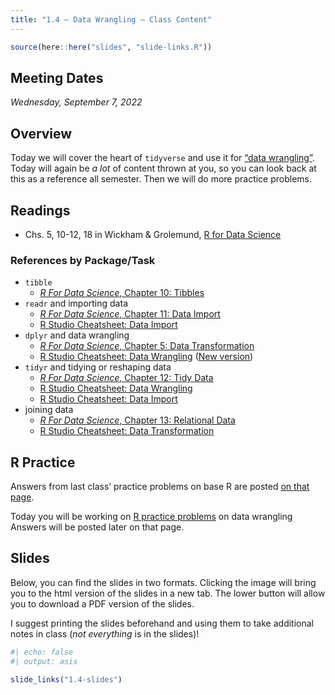 ```yaml
---
title: "1.4 — Data Wrangling — Class Content"
---
```


```r
source(here::here("slides", "slide-links.R"))
```

::: {.callout-note appearance="minimal"}
# Meeting Dates

*Wednesday, September 7, 2022*
:::

## <i class="fas fa-info-circle fa-lg"></i> Overview

Today we will cover the heart of `tidyverse` and use it for ["data wrangling"](https://en.wikipedia.org/wiki/Data_wrangling). Today will again be *a lot* of content thrown at you, so you can look back at this as a reference all semester. Then we will do more practice problems.

## <i class="fas fa-book-reader fa-lg"></i> Readings

- <i class="fas fa-external-link-square-alt"></i> Chs. 5, 10-12, 18 in Wickham & Grolemund, [R for Data Science](http://r4ds.had.co.nz/)

### References by Package/Task

- `tibble`
  - [*R For Data Science*, Chapter 10: Tibbles](https://r4ds.had.co.nz/tibbles.html)
- `readr` and importing data
  - [*R For Data Science*, Chapter 11: Data Import](https://r4ds.had.co.nz/data-import.html)
  - [R Studio Cheatsheet: Data Import](https://www.rstudio.com/resources/cheatsheets/#import)
- `dplyr` and data wrangling
  - [*R For Data Science*, Chapter 5: Data Transformation](https://r4ds.had.co.nz/tibbles.html)
  - [R Studio Cheatsheet: Data Wrangling](https://www.rstudio.com/wp-content/uploads/2015/02/data-wrangling-cheatsheet.pdf) ([New version](https://www.rstudio.com/resources/cheatsheets/#dplyr))
- `tidyr` and tidying or reshaping data
  - [*R For Data Science*, Chapter 12: Tidy Data](https://r4ds.had.co.nz/tidy-data.html)
  - [R Studio Cheatsheet: Data Wrangling](https://www.rstudio.com/wp-content/uploads/2015/02/data-wrangling-cheatsheet.pdf)
  - [R Studio Cheatsheet: Data Import](https://www.rstudio.com/resources/cheatsheets/#import)
- joining data
  - [*R For Data Science*, Chapter 13: Relational Data](https://r4ds.had.co.nz/relational-data.html)
  - [R Studio Cheatsheet: Data Transformation](https://www.rstudio.com/resources/cheatsheets/#dplyr)

## <i class="fas fa-registered"></i> R Practice

Answers from last class' practice problems on base R are posted [on that page](/r/1.3-r).

Today you will be working on [R practice problems](/r/1.4-r) on data wrangling Answers will be posted later on that page.

## <i class="fas fa-chalkboard-teacher"></i> Slides

Below, you can find the slides in two formats. Clicking the image will bring you to the html version of the slides in a new tab. The lower button will allow you to download a PDF version of the slides.

I suggest printing the slides beforehand and using them to take additional notes in class (*not everything* is in the slides)!

```r
#| echo: false
#| output: asis

slide_links("1.4-slides")
```
